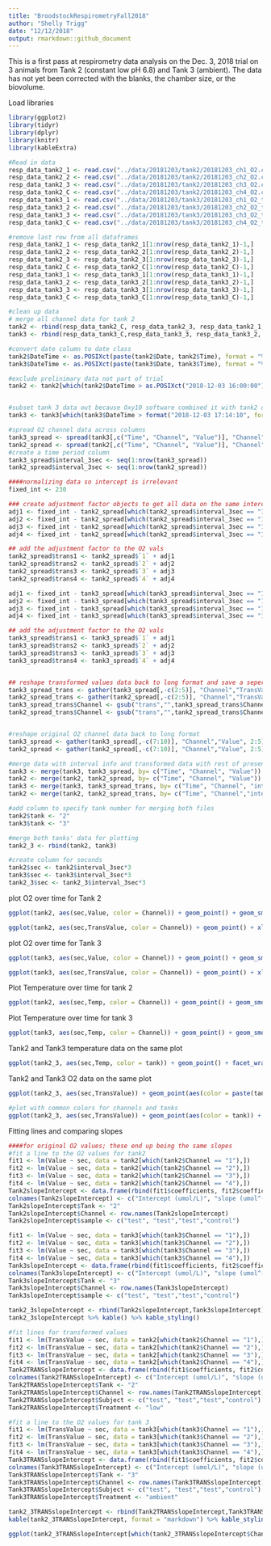 ```yaml
---
title: "BroodstockRespirometryFall2018"
author: "Shelly Trigg"
date: "12/12/2018"
output: rmarkdown::github_document
---
```


This is a first pass at respirometry data analysis on the Dec. 3, 2018 trial on 3 animals from Tank 2 (constant low pH 6.8) and Tank 3 (ambient). The data has not yet been corrected with the blanks, the chamber size, or the biovolume.


Load libraries
```r
library(ggplot2)
library(tidyr)
library(dplyr)
library(knitr)
library(kableExtra)
```

```r
#Read in data
resp_data_tank2_1 <- read.csv("../data/20181203/tank2/20181203_ch1_O2.csv", skip = 1)
resp_data_tank2_2 <- read.csv("../data/20181203/tank2/20181203_ch2_O2.csv", skip = 1)
resp_data_tank2_3 <- read.csv("../data/20181203/tank2/20181203_ch3_O2.csv", skip = 1)
resp_data_tank2_C <- read.csv("../data/20181203/tank2/20181203_ch4_O2.csv", skip = 1)
resp_data_tank3_1 <- read.csv("../data/20181203/tank3/20181203_ch1_O2_tank3.csv", skip = 1)
resp_data_tank3_2 <- read.csv("../data/20181203/tank3/20181203_ch2_O2_tank3.csv", skip = 1)
resp_data_tank3_3 <- read.csv("../data/20181203/tank3/20181203_ch3_O2_tank3.csv", skip = 1)
resp_data_tank3_C <- read.csv("../data/20181203/tank3/20181203_ch4_O2_tank3.csv", skip = 1)

#remove last row from all dataframes
resp_data_tank2_1 <- resp_data_tank2_1[1:nrow(resp_data_tank2_1)-1,]
resp_data_tank2_2 <- resp_data_tank2_2[1:nrow(resp_data_tank2_2)-1,]
resp_data_tank2_3 <- resp_data_tank2_3[1:nrow(resp_data_tank2_3)-1,]
resp_data_tank2_C <- resp_data_tank2_C[1:nrow(resp_data_tank2_C)-1,]
resp_data_tank3_1 <- resp_data_tank3_1[1:nrow(resp_data_tank3_1)-1,]
resp_data_tank3_2 <- resp_data_tank3_2[1:nrow(resp_data_tank3_2)-1,]
resp_data_tank3_3 <- resp_data_tank3_3[1:nrow(resp_data_tank3_3)-1,]
resp_data_tank3_C <- resp_data_tank3_C[1:nrow(resp_data_tank3_C)-1,]
```


```r
#clean up data
# merge all channel data for tank 2
tank2 <- rbind(resp_data_tank2_C, resp_data_tank2_3, resp_data_tank2_1, resp_data_tank2_2)
tank3 <- rbind(resp_data_tank3_C,resp_data_tank3_3, resp_data_tank3_2, resp_data_tank3_1)

#convert date column to date class
tank2$DateTime <- as.POSIXct(paste(tank2$Date, tank2$Time), format = "%m/%d/%Y %H:%M:%S")
tank3$DateTime <- as.POSIXct(paste(tank3$Date, tank3$Time), format = "%m/%d/%Y %H:%M:%S")

#exclude prelinimary data not part of trial
tank2 <- tank2[which(tank2$DateTime > as.POSIXct("2018-12-03 16:00:00")),]


#subset tank 3 data out because Oxy10 software combined it with tank2 data
tank3 <- tank3[which(tank3$DateTime > format("2018-12-03 17:14:10", format = "%m/%d/%Y %H:%M:%S")),]

#spread O2 channel data across columns
tank3_spread <- spread(tank3[,c("Time", "Channel", "Value")], "Channel", "Value")
tank2_spread <- spread(tank2[,c("Time", "Channel", "Value")], "Channel", "Value")
#create a time period column
tank3_spread$interval_3sec <- seq(1:nrow(tank3_spread))
tank2_spread$interval_3sec <- seq(1:nrow(tank2_spread))
```

```r
####normalizing data so intercept is irrelevant
fixed_int <- 230

### create adjustment factor objects to get all data on the same intercept
adj1 <- fixed_int - tank2_spread[which(tank2_spread$interval_3sec == "1"),"1"]
adj2 <- fixed_int - tank2_spread[which(tank2_spread$interval_3sec == "1"),"2"]
adj3 <- fixed_int - tank2_spread[which(tank2_spread$interval_3sec == "1"),"3"]
adj4 <- fixed_int - tank2_spread[which(tank2_spread$interval_3sec == "1"),"4"]

## add the adjustment factor to the O2 vals
tank2_spread$trans1 <- tank2_spread$`1` + adj1
tank2_spread$trans2 <- tank2_spread$`2` + adj2
tank2_spread$trans3 <- tank2_spread$`3` + adj3
tank2_spread$trans4 <- tank2_spread$`4` + adj4

adj1 <- fixed_int - tank3_spread[which(tank3_spread$interval_3sec == "1"),"1"]
adj2 <- fixed_int - tank3_spread[which(tank3_spread$interval_3sec == "1"),"2"]
adj3 <- fixed_int - tank3_spread[which(tank3_spread$interval_3sec == "1"),"3"]
adj4 <- fixed_int - tank3_spread[which(tank3_spread$interval_3sec == "1"),"4"]

## add the adjustment factor to the O2 vals
tank3_spread$trans1 <- tank3_spread$`1` + adj1
tank3_spread$trans2 <- tank3_spread$`2` + adj2
tank3_spread$trans3 <- tank3_spread$`3` + adj3
tank3_spread$trans4 <- tank3_spread$`4` + adj4


## reshape transformed values data back to long format and save a seperate dataframe
tank3_spread_trans <- gather(tank3_spread[,-c(2:5)], "Channel","TransValue", 3:6)
tank2_spread_trans <- gather(tank2_spread[,-c(2:5)], "Channel","TransValue", 3:6)
tank3_spread_trans$Channel <- gsub("trans","",tank3_spread_trans$Channel)
tank2_spread_trans$Channel <- gsub("trans","",tank2_spread_trans$Channel)


#reshape original O2 channel data back to long format
tank3_spread <- gather(tank3_spread[,-c(7:10)], "Channel","Value", 2:5)
tank2_spread <- gather(tank2_spread[,-c(7:10)], "Channel","Value", 2:5)

#merge data with interval info and transformed data with rest of presens data
tank3 <- merge(tank3, tank3_spread, by= c("Time", "Channel", "Value"))
tank2 <- merge(tank2, tank2_spread, by= c("Time", "Channel", "Value"))
tank3 <- merge(tank3, tank3_spread_trans, by= c("Time", "Channel", "interval_3sec"))
tank2 <- merge(tank2, tank2_spread_trans, by= c("Time", "Channel","interval_3sec"))

#add column to specify tank number for merging both files
tank2$tank <- "2"
tank3$tank <- "3"

#merge both tanks' data for plotting
tank2_3 <- rbind(tank2, tank3)

#create column for seconds
tank2$sec <- tank2$interval_3sec*3
tank3$sec <- tank3$interval_3sec*3
tank2_3$sec <- tank2_3$interval_3sec*3
```

plot O2 over time for Tank 2  
```r
ggplot(tank2, aes(sec,Value, color = Channel)) + geom_point() + geom_smooth(method='lm', se = FALSE) + facet_wrap(~Channel) + xlab("interval (3 seconds)") + ylab("umol O2/L") + ggtitle("O2 over time for tank2 respirometry trial 1, channel 4 = control")

ggplot(tank2, aes(sec,TransValue, color = Channel)) + geom_point() + xlab("interval (3 seconds)") + ylab("umol O2/L (scaled to intercept at 230umol/L)") + ggtitle("O2 over time for tank2 respirometry trial 1, channel 4 = control")
```

plot O2 over time for Tank 3  
```r
ggplot(tank3, aes(sec,Value, color = Channel)) + geom_point() + geom_smooth(method='lm', se = FALSE) + facet_wrap(~Channel) + xlab("interval (3 seconds)") + ylab("umol O2/L") + ggtitle("O2 over time for tank3 respirometry trial 1, channel 4 = control")

ggplot(tank3, aes(sec,TransValue, color = Channel)) + geom_point() + xlab("interval (3 seconds)") + ylab("umol O2/L (scaled to intercept at 230umol/L)") + ggtitle("O2 over time for tank3 respirometry trial 1, channel 4 = control")

```


Plot Temperature over time for tank 2
```r
ggplot(tank2, aes(sec,Temp, color = Channel)) + geom_point() + geom_smooth(method='lm', se = FALSE) + facet_wrap(~Channel) + xlab("interval (3 seconds)") + ylab("temperature (C)") + ggtitle("temperature over time for tank 2 respirometry trial 1")
```


Plot Temperature over time for tank 3
```r
ggplot(tank3, aes(sec,Temp, color = Channel)) + geom_point() + geom_smooth(method='lm', se = FALSE) + facet_wrap(~Channel) + xlab("interval (3 seconds)") + ylab("temperature (C)") + ggtitle("temperature over time for tank 3 respirometry trial 1")
```

Tank2 and Tank3 temperature data on the same plot
```r
ggplot(tank2_3, aes(sec,Temp, color = tank)) + geom_point() + facet_wrap(~Channel) + xlab("interval (3 seconds)") + ylab("temperature (C)") + ggtitle("temperature over time for respirometry trial 1")
```

Tank2 and Tank3 O2 data on the same plot
```r
ggplot(tank2_3, aes(sec,TransValue)) + geom_point(aes(color = paste(tank,Channel))) + xlab("time interval (3 seconds)") + ylab("umol O2/L") + ggtitle("change in O2 over time;  different color for each tank.channel combo")

#plot with common colors for channels and tanks
ggplot(tank2_3, aes(sec,TransValue)) + geom_point(aes(color = tank)) + scale_color_manual(values = c("turquoise", "black", "black", "black", "darkgrey", "coral","black", "black", "black", "darkgrey")) + geom_line(aes(sec, TransValue,color = paste(tank,Channel))) + theme_bw() + xlab("time interval (3 seconds)") + ylab("umol O2/L (scaled to intercept at 230umol/L)") + ggtitle("change in O2 over time;  common colors for tanks and channels")

```


Fitting lines and comparing slopes 
```r
####for original O2 values; these end up being the same slopes
#fit a line to the O2 values for tank2
fit1 <- lm(Value ~ sec, data = tank2[which(tank2$Channel == "1"),])
fit2 <- lm(Value ~ sec, data = tank2[which(tank2$Channel == "2"),])
fit3 <- lm(Value ~ sec, data = tank2[which(tank2$Channel == "3"),])
fit4 <- lm(Value ~ sec, data = tank2[which(tank2$Channel == "4"),])
Tank2slopeIntercept <- data.frame(rbind(fit1$coefficients, fit2$coefficients, fit3$coefficients, fit4$coefficients))
colnames(Tank2slopeIntercept) <- c("Intercept (umol/L)", "slope (umol^-L/time (3 sec.))")
Tank2slopeIntercept$Tank <- "2"
Tank2slopeIntercept$Channel <- row.names(Tank2slopeIntercept)
Tank2slopeIntercept$sample <- c("test", "test","test","control")

fit1 <- lm(Value ~ sec, data = tank3[which(tank3$Channel == "1"),])
fit2 <- lm(Value ~ sec, data = tank3[which(tank3$Channel == "2"),])
fit3 <- lm(Value ~ sec, data = tank3[which(tank3$Channel == "3"),])
fit4 <- lm(Value ~ sec, data = tank3[which(tank3$Channel == "4"),])
Tank3slopeIntercept <- data.frame(rbind(fit1$coefficients, fit2$coefficients, fit3$coefficients, fit4$coefficients))
colnames(Tank3slopeIntercept) <- c("Intercept (umol/L)", "slope (umol^-L/time (3 sec.))")
Tank3slopeIntercept$Tank <- "3"
Tank3slopeIntercept$Channel <- row.names(Tank3slopeIntercept)
Tank3slopeIntercept$sample <- c("test", "test","test","control")

tank2_3slopeIntercept <- rbind(Tank2slopeIntercept,Tank3slopeIntercept)
tank2_3slopeIntercept %>% kable() %>% kable_styling()
```

```r
#fit lines for transformed values
fit1 <- lm(TransValue ~ sec, data = tank2[which(tank2$Channel == "1"),])
fit2 <- lm(TransValue ~ sec, data = tank2[which(tank2$Channel == "2"),])
fit3 <- lm(TransValue ~ sec, data = tank2[which(tank2$Channel == "3"),])
fit4 <- lm(TransValue ~ sec, data = tank2[which(tank2$Channel == "4"),])
Tank2TRANSslopeIntercept <- data.frame(rbind(fit1$coefficients, fit2$coefficients, fit3$coefficients, fit4$coefficients))
colnames(Tank2TRANSslopeIntercept) <- c("Intercept (umol/L)", "slope (umol^-L/time (3 sec.))")
Tank2TRANSslopeIntercept$Tank <- "2"
Tank2TRANSslopeIntercept$Channel <- row.names(Tank2TRANSslopeIntercept)
Tank2TRANSslopeIntercept$Subject <- c("test", "test","test","control")
Tank2TRANSslopeIntercept$Treatment <- "low"

#fit a line to the O2 values for tank 3
fit1 <- lm(TransValue ~ sec, data = tank3[which(tank3$Channel == "1"),])
fit2 <- lm(TransValue ~ sec, data = tank3[which(tank3$Channel == "2"),])
fit3 <- lm(TransValue ~ sec, data = tank3[which(tank3$Channel == "3"),])
fit4 <- lm(TransValue ~ sec, data = tank3[which(tank3$Channel == "4"),])
Tank3TRANSslopeIntercept <- data.frame(rbind(fit1$coefficients, fit2$coefficients, fit3$coefficients, fit4$coefficients))
colnames(Tank3TRANSslopeIntercept) <- c("Intercept (umol/L)", "slope (umol^-L/time (3 sec.))")
Tank3TRANSslopeIntercept$Tank <- "3"
Tank3TRANSslopeIntercept$Channel <- row.names(Tank3TRANSslopeIntercept)
Tank3TRANSslopeIntercept$Subject <- c("test", "test","test","control")
Tank3TRANSslopeIntercept$Treatment <- "ambient"

tank2_3TRANSslopeIntercept <- rbind(Tank2TRANSslopeIntercept,Tank3TRANSslopeIntercept)
kable(tank2_3TRANSslopeIntercept, format = "markdown") %>% kable_styling(bootstrap_options = "striped", full_width = F)

```

```r
ggplot(tank2_3TRANSslopeIntercept[which(tank2_3TRANSslopeIntercept$Channel != "4"),c(2,6)]) + geom_boxplot(aes(Treatment,`slope (umol^-L/time (3 sec.))`, fill = Treatment)) + ggtitle("boxplots of change in O2 for channels 1-3 (controls not included)")
```
